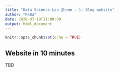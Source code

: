 ```yaml
---
title: "Data Science Lab @home - 1: Blog website"
author: "PaBa"
date: 2020-07-19T11:00:00
output: html_document
---
```


```r
knitr::opts_chunk$set(echo = TRUE)
```

## Website in 10 minutes

TBD